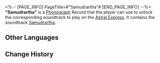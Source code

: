 <%-- [PAGE_INFO]
PageTitle=#"Samudrartha"#
[END_PAGE_INFO] --%>
{{Item Infobox
|id          = 210219
|image       = Item Samudrartha.png
|type        = Disk
|invCategory = Valuables
|rarity      = 3
|effect      = 
|description = A record that can be played on the Express' phonograph. It might be a chance acquisition or a gift from someone else. All sorts of memories surge up when the music plays &mdash; the smiles, encounters, touches, and the excitement of battle. Maybe that is why people still collect records even as society rapidly advances.<br />The current record contains the track "Samudrartha."
}}
{{Description|''The heavenly depths roar, to which ancient tides swell.''}}
'''"Samudrartha"''' is a [[Phonograph]] Record that the player can use to unlock the corresponding soundtrack to play on the [[Astral Express]]. It contains the soundtrack [[Samudrartha]].

==Other Languages==
{{Other Languages
|en   = "Samudrartha"
|zhs  = 《水龙吟》
|zht  = 〈水龍吟〉
|ja   = 『水龍吟』
|ko   = ≪수룡음(水龍吟)≫
|es   = Samudrartha
|fr   = «&nbsp;Samudrartha&nbsp;»
|ru   = Samudrartha
|th   = Samudrartha
|vi   = Thủy Long Ngâm
|de   = „Samudrartha“
|id   = "Samudrartha"
|pt   = "Samudrartha"
}}

==Change History==
{{Change History|1.3}}